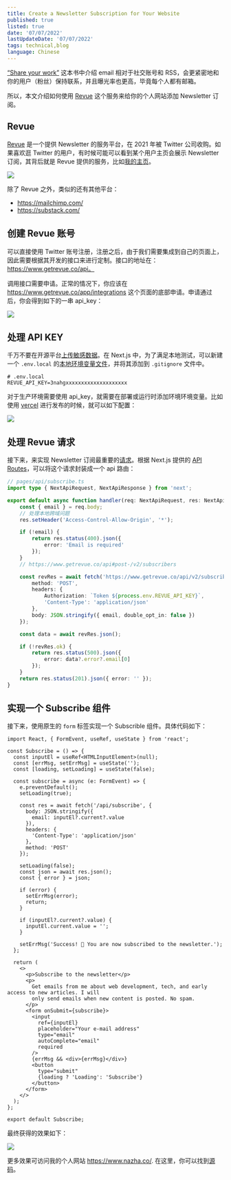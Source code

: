 ```yaml
---
title: Create a Newsletter Subscription for Your Website
published: true
listed: true
date: '07/07/2022'
lastUpdateDate: '07/07/2022'
tags: technical,blog
language: Chinese
---
```


[“Share your work”](./10-principles-about-sharing-your-work) 这本书中介绍 email 相对于社交账号和 RSS，会更紧密地和你的用户（粉丝）保持联系，并且曝光率也更高，毕竟每个人都有邮箱。

所以，本文介绍如何使用 [Revue](https://www.getrevue.co/) 这个服务来给你的个人网站添加 Newsletter 订阅。

## Revue

[Revue](https://www.getrevue.co/app/issues) 是一个提供 Newsletter 的服务平台，在 2021 年被 Twitter 公司收购。如果喜欢逛 Twitter 的用户，有时候可能可以看到某个用户主页会展示 Newsletter 订阅，其背后就是 Revue 提供的服务，比如[我的主页](https://twitter.com/xiaokedada)。

![](https://pub-388464a2ac764e37ba36c5ea17d573ee.r2.dev/revue-twitter-overview.webp)

除了 Revue 之外，类似的还有其他平台：

+ https://mailchimp.com/
+ https://substack.com/

## 创建 Revue 账号

可以直接使用 Twitter 账号注册，注册之后，由于我们需要集成到自己的页面上，因此需要根据其开发的接口来进行定制。接口的地址在：https://www.getrevue.co/api。

调用接口需要申请。正常的情况下，你应该在 https://www.getrevue.co/app/integrations 这个页面的底部申请。申请通过后，你会得到如下的一串 api_key：

![](https://pub-388464a2ac764e37ba36c5ea17d573ee.r2.dev/revue-api-key.webp)

## 处理 API KEY

千万不要在开源平台[上传敏感数据](https://twitter.com/cz_binance/status/1543905416748359680?ref_src=twsrc%5Etfw%7Ctwcamp%5Etweetembed%7Ctwterm%5E1543905416748359680%7Ctwgr%5E%7Ctwcon%5Es1_&ref_url=https%3A%2F%2Fwww.dw.com%2Fzh%2FE7B6B2E582B3E9BB91E5AEA2E7AB8AE8B3A3E4B8ADE59C8B10E58484E4BABAE5808BE8B387-E79BAEE5898DE5B7B2E79FA5E4BB80E9BABC%2Fa-62360819)。在 Next.js 中，为了满足本地测试，可以新建一个 `.env.local` 的[本地环境变量文件](https://nextjs.org/docs/basic-features/environment-variables)，并将其添加到 `.gitignore` 文件中。

```text
# .env.local
REVUE_API_KEY=3nahgxxxxxxxxxxxxxxxxxxxx
```

对于生产环境需要使用 api_key，就需要在部署或运行时添加环境环境变量。比如使用 [vercel](https://vercel.com) 进行发布的时候，就可以如下配置：

![](https://pub-388464a2ac764e37ba36c5ea17d573ee.r2.dev/vercel-env-settting.webp)

## 处理 Revue 请求
接下来，来实现 Newsletter 订阅最重要的[请求](https://www.getrevue.co/api#post-/v2/subscribers)。根据 Next.js 提供的 [API Routes](https://nextjs.org/docs/api-routes/introduction)，可以将这个请求封装成一个 api 路由：

```ts
// pages/api/subscribe.ts
import type { NextApiRequest, NextApiResponse } from 'next';

export default async function handler(req: NextApiRequest, res: NextApiResponse) {
	const { email } = req.body;
    // 处理本地跨域问题
	res.setHeader('Access-Control-Allow-Origin', '*');

	if (!email) {
		return res.status(400).json({
			error: 'Email is required'
		});
	}
	// https://www.getrevue.co/api#post-/v2/subscribers

	const revRes = await fetch('https://www.getrevue.co/api/v2/subscribers', {
		method: 'POST',
		headers: {
			Authorization: `Token ${process.env.REVUE_API_KEY}`,
			'Content-Type': 'application/json'
		},
		body: JSON.stringify({ email, double_opt_in: false })
	});

	const data = await revRes.json();

	if (!revRes.ok) {
		return res.status(500).json({
			error: data?.error?.email[0]
		});
	}
	return res.status(201).json({ error: '' });
}
```

## 实现一个 Subscribe 组件

接下来，使用原生的 `form` 标签实现一个 Subscrible 组件。具体代码如下：

```tsx
import React, { FormEvent, useRef, useState } from 'react';

const Subscribe = () => {
  const inputEl = useRef<HTMLInputElement>(null);
  const [errMsg, setErrMsg] = useState('');
  const [loading, setLoading] = useState(false);

  const subscribe = async (e: FormEvent) => {
    e.preventDefault();
    setLoading(true);

    const res = await fetch('/api/subscribe', {
      body: JSON.stringify({
        email: inputEl?.current?.value
      }),
      headers: {
        'Content-Type': 'application/json'
      },
      method: 'POST'
    });

    setLoading(false);
    const json = await res.json();
    const { error } = json;

    if (error) {
      setErrMsg(error);
      return;
    }

    if (inputEl?.current?.value) {
      inputEl.current.value = '';
    }

    setErrMsg('Success! 🎉 You are now subscribed to the newsletter.');
  };

  return (
    <>
      <p>Subscribe to the newsletter</p>
      <p>
        Get emails from me about web development, tech, and early access to new articles. I will
        only send emails when new content is posted. No spam.
      </p>
      <form onSubmit={subscribe}>
        <input
          ref={inputEl}
          placeholder="Your e-mail address"
          type="email"
          autoComplete="email"
          required
        />
        {errMsg && <div>{errMsg}</div>}
        <button
          type="submit"
          {loading ? 'Loading': 'Subscribe'}
        </button>
      </form>
    </>
  );
};

export default Subscribe;
```

最终获得的效果如下：

![](https://pub-388464a2ac764e37ba36c5ea17d573ee.r2.dev/revue-blog-overview.webp)

更多效果可访问我的个人网站 https://www.nazha.co/. 在这里，你可以找到[源码](https://github.com/maoxiaoke/nazha)。
